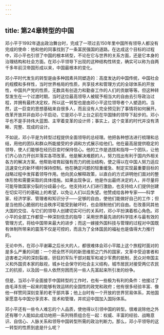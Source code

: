 ```yaml
---
---
---
```

title: 第24章转型的中国
---







邓小平于1992年退出政治舞台时，完成了一项过去150年里中国所有领导人都没有完成的使命：他和他的同事找到了一条富民强国的道路。在达成这个目标的过程中，邓小平也引领了中国的根本转型，不论在它与世界的关系方面，还是它本身的治理结构和社会方面。在邓小平领导下出现的这种结构性转变，确实可以称为自两千多年前汉帝国形成以来，中国最根本的变化。

邓小平时代发生的转型是由多种因素共同塑造的：高度发达的中国传统，中国社会的规模和多样性，当时世界格局的性质，共享技术和管理方式的全球体系的开放性，中国共产党的性质，无数具有创造力和勤奋工作的人们的贡献等等。但这种转型发生在一个过渡时期，当时这位最高领导人被赋予相当大的自由去引导政治过程，并拥有最终决定权，所以这一转型也是由邓小平这位领导者个人塑造的。当然，这一巨变的思想基础来自很多人，而且没有人完全预见到了事情将如何展开。改革开放并非由邓小平启动，它是邓小平上台之前在华国锋的领导下起步的。邓小平也不是手持伟大蓝图、主宰着变革的设计师；事实上，这个变革的时代并没有清晰、完整、现成的设计。

不如说，邓小平是为转型过程提供全面领导的总经理。他把各种想法进行梳理和总结，用他的团队和群众所能接受的步调和方式展示给他们。他在最高层提供稳定的领导，使人们能够在经历巨变时保持信心。他的工作是选拔和指导一个团队，让他们齐心协力开创并落实各项改革。他是解决难题的人，努力找出有利于国内外相关各方的解决方案。他帮助培育起强有而力的统治结构，使之得以在中国人努力适应迅速变化的新环境时保持控制。他在确定问题的轻重缓急、制定实现最重要目标的战略过程中发挥着领导作用。他向民众解释政策，以直白的方式讲明他们面对的整体形势和需要采取的具体措施。如果出现争议，他是作出最终决定的人，并尽量将可能导致国家分裂的分歧最小化。他支持对人们进行激励，也支持给人们提供创建在切实可行的基础上的希望，以免让人们以后失望。他赞成给各种专家——科学家、经济学家、管理者和知识分子——足够的自由，使他们能做好自己的工作；但是当他担心脆弱的社会秩序可能受到破坏时，也会限制他们的自由。在改善同其他大国的交往、与它们的领导人创建切实可行的关系时，邓小平扮演着核心角色。邓小平的全部工作都受一种深刻信念的指导：采用世界最先进的科学技术与最有效的管理方式，将给中国带来最大的进步；而这一嫁接外国科技与管理的过程对中国既有体制所带来的震荡不仅是可控的，而且为了全体国民的福祉也是值得大力推行的。

无论中外，在邓小平谢幕之后长大的人，都很难体会邓小平踏上这个旅程时面对的是多么严重的问题：一个把全然不同的新思维拒之门外的国家，文革中受迫害者和迫害者之间的深刻裂痕，骄狂的军队干部对裁军和减少军费的抵制，民众对帝国主义和外国资本家的敌视，城乡社会保守的社会主义结构，城市居民对接受两亿农民工的抗拒，以及因一些人依然穷困而另一些人先富起来所引发的纷争。

但是，当邓小平全面接手中国转型的工作时，也有一些极为有利的条件：他接过了由毛泽东统一起来的能够有效运转的全国性的政党和政府；他有很多经验丰富、像他一样赞同深刻变革的老干部共事；他上台时有一个开放的世界贸易体系，其他国家愿意与中国分享资本、技术和管理，并欢迎中国加入国际体系。

邓小平还有一些令人难忘的个人品质，使他得以引领中国的转型。很难说除他之外还有哪个人能如此成功地把一系列特质组合在一起：权威、丰富的经验、战略意识、自信心、人脉关系和领导中国转型所需的政治判断力。那么，邓小平领导的这一转型的性质到底是什么呢？